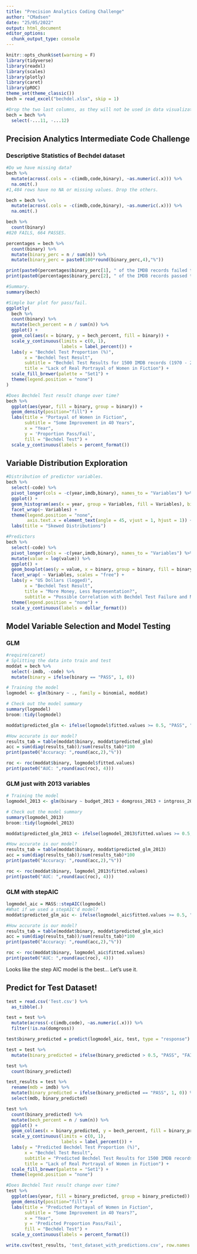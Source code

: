 ```yaml
---
title: "Precision Analytics Coding Challenge"
author: "CMadsen"
date: "25/05/2022"
output: html_document
editor_options: 
  chunk_output_type: console
---
```


```r
knitr::opts_chunk$set(warning = F)
library(tidyverse)
library(readxl)
library(scales)
library(plotly)
library(caret)
library(pROC)
theme_set(theme_classic())
bech = read_excel("bechdel.xlsx", skip = 1)

#Drop the two last columns, as they will not be used in data visualization and model training.
bech = bech %>% 
  select(-...11, -...12)
```

## Precision Analytics Intermediate Code Challenge

### Descriptive Statistics of Bechdel dataset   
```r
#Do we have missing data?
bech %>% 
  mutate(across(.cols = -c(imdb,code,binary), ~as.numeric(.x))) %>% 
  na.omit(.)
#1,484 rows have no NA or missing values. Drop the others.

bech = bech %>% 
  mutate(across(.cols = -c(imdb,code,binary), ~as.numeric(.x))) %>% 
  na.omit(.)

bech %>% 
  count(binary)
#820 FAILS, 664 PASSES.

percentages = bech %>% 
  count(binary) %>% 
  mutate(binary_perc = n / sum(n)) %>% 
  mutate(binary_perc = paste0(100*round(binary_perc,4),"%"))

print(paste0(percentages$binary_perc[1], " of the IMDB records failed the Bechdel Test"))
print(paste0(percentages$binary_perc[2], " of the IMDB records passed the Bechdel Test"))

#Summary.
summary(bech)

#Simple bar plot for pass/fail.
ggplotly(
  bech %>% 
  count(binary) %>%  
  mutate(bech_percent = n / sum(n)) %>% 
  ggplot() + 
  geom_col(aes(x = binary, y = bech_percent, fill = binary)) + 
  scale_y_continuous(limits = c(0, 1), 
                     labels = label_percent()) + 
  labs(y = "Bechdel Test Proportion (%)",
       x = "Bechdel Test Result",
       subtitle = "Bechdel Test Results for 1500 IMDB records (1970 - 2013)",
       title = "Lack of Real Portrayal of Women in Fiction") + 
  scale_fill_brewer(palette = "Set1") + 
  theme(legend.position = "none")
)

#Does Bechdel Test result change over time?
bech %>% 
  ggplot(aes(year, fill = binary, group = binary)) +
  geom_density(position="fill") + 
  labs(title = "Portayal of Women in Fiction",
       subtitle = "Some Improvement in 40 Years",
       x = "Year", 
       y = 'Proportion Pass/Fail',
       fill = "Bechdel Test") + 
  scale_y_continuous(labels = percent_format())
```

## Variable Distribution Exploration

```r
#Distribution of predictor variables.
bech %>% 
  select(-code) %>% 
  pivot_longer(cols = -c(year,imdb,binary), names_to = "Variables") %>% 
  ggplot() + 
  geom_histogram(aes(x = year, group = Variables, fill = Variables), bins = 43) + 
  facet_wrap(~ Variables) + 
  theme(legend.position = "none",
        axis.text.x = element_text(angle = 45, vjust = 1, hjust = 1)) + 
  labs(title = "Skewed Distributions")

#Predictors 
bech %>% 
  select(-code) %>% 
  pivot_longer(cols = -c(year,imdb,binary), names_to = "Variables") %>% 
  mutate(value = log(value)) %>% 
  ggplot() + 
  geom_boxplot(aes(y = value, x = binary, group = binary, fill = binary)) + 
  facet_wrap( ~ Variables, scales = "free") + 
  labs(y = "US Dollars (logged)",
       x = "Bechdel Test Result",
       title = "More Money, Less Representation?",
       subtitle = "Possible Correlation with Bechdel Test Failure and Money") + 
  theme(legend.position = "none") + 
  scale_y_continuous(labels = dollar_format())
``` 

## Model Variable Selection and Model Testing

### GLM

```r
#require(caret)
# Splitting the data into train and test
moddat = bech %>% 
  select(-imdb, -code) %>% 
  mutate(binary = ifelse(binary == "PASS", 1, 0))

# Training the model
logmodel <- glm(binary ~ ., family = binomial, moddat)

# Check out the model summary
summary(logmodel)
broom::tidy(logmodel)

moddat$predicted_glm <- ifelse(logmodel$fitted.values >= 0.5, "PASS", "FAIL")

#How accurate is our model? 
results_tab = table(moddat$binary, moddat$predicted_glm)
acc = sum(diag(results_tab))/sum(results_tab)*100
print(paste0("Accuracy: ",round(acc,2),"%"))

roc <- roc(moddat$binary, logmodel$fitted.values)
print(paste0("AUC: ",round(auc(roc), 4)))
```

### GLM just with 2013 variables

```r
# Training the model
logmodel_2013 <- glm(binary ~ budget_2013 + domgross_2013 + intgross_2013, family = binomial, moddat)

# Check out the model summary
summary(logmodel_2013)
broom::tidy(logmodel_2013)

moddat$predicted_glm_2013 <- ifelse(logmodel_2013$fitted.values >= 0.5, "PASS", "FAIL")

#How accurate is our model? 
results_tab = table(moddat$binary, moddat$predicted_glm_2013)
acc = sum(diag(results_tab))/sum(results_tab)*100
print(paste0("Accuracy: ",round(acc,2),"%"))

roc <- roc(moddat$binary, logmodel_2013$fitted.values)
print(paste0("AUC: ",round(auc(roc), 4)))
```

### GLM with stepAIC

```r
logmodel_aic = MASS::stepAIC(logmodel)
#What if we used a stepAIC'd model?
moddat$predicted_glm_aic <- ifelse(logmodel_aic$fitted.values >= 0.5, "PASS", "FAIL")

#How accurate is our model? 
results_tab = table(moddat$binary, moddat$predicted_glm_aic)
acc = sum(diag(results_tab))/sum(results_tab)*100
print(paste0("Accuracy: ",round(acc,2),"%"))

roc <- roc(moddat$binary, logmodel_aic$fitted.values)
print(paste0("AUC: ",round(auc(roc), 4)))
```

Looks like the step AIC model is the best... Let's use it.

## Predict for Test Dataset!

```r
test = read.csv('Test.csv') %>% 
  as_tibble(.)

test = test %>% 
  mutate(across(-c(imdb,code), ~as.numeric(.x))) %>% 
  filter(!is.na(domgross))

test$binary_predicted = predict(logmodel_aic, test, type = "response")

test = test %>% 
  mutate(binary_predicted = ifelse(binary_predicted > 0.5, "PASS", "FAIL"))

test %>% 
  count(binary_predicted)

test_results = test %>% 
  rename(mdb = imdb) %>% 
  mutate(binary_predicted = ifelse(binary_predicted == "PASS", 1, 0)) %>% 
  select(mdb, binary_predicted)
```

``` r
test %>% 
  count(binary_predicted) %>%  
  mutate(bech_percent = n / sum(n)) %>% 
  ggplot() + 
  geom_col(aes(x = binary_predicted, y = bech_percent, fill = binary_predicted)) + 
  scale_y_continuous(limits = c(0, 1), 
                     labels = label_percent()) + 
  labs(y = "Predicted Bechdel Test Proportion (%)",
       x = "Bechdel Test Result",
       subtitle = "Predicted Bechdel Test Results for 1500 IMDB records (1970 - 2013)",
       title = "Lack of Real Portrayal of Women in Fiction") + 
  scale_fill_brewer(palette = "Set1") + 
  theme(legend.position = "none")

#Does Bechdel Test result change over time?
test %>% 
  ggplot(aes(year, fill = binary_predicted, group = binary_predicted)) +
  geom_density(position="fill") + 
  labs(title = "Predicted Portayal of Women in Fiction",
       subtitle = "Some Improvement in 40 Years?",
       x = "Year", 
       y = 'Predicted Proportion Pass/Fail',
       fill = "Bechdel Test") + 
  scale_y_continuous(labels = percent_format())
```

```r
write.csv(test_results, 'test_dataset_with_predictions.csv', row.names = F)
```

